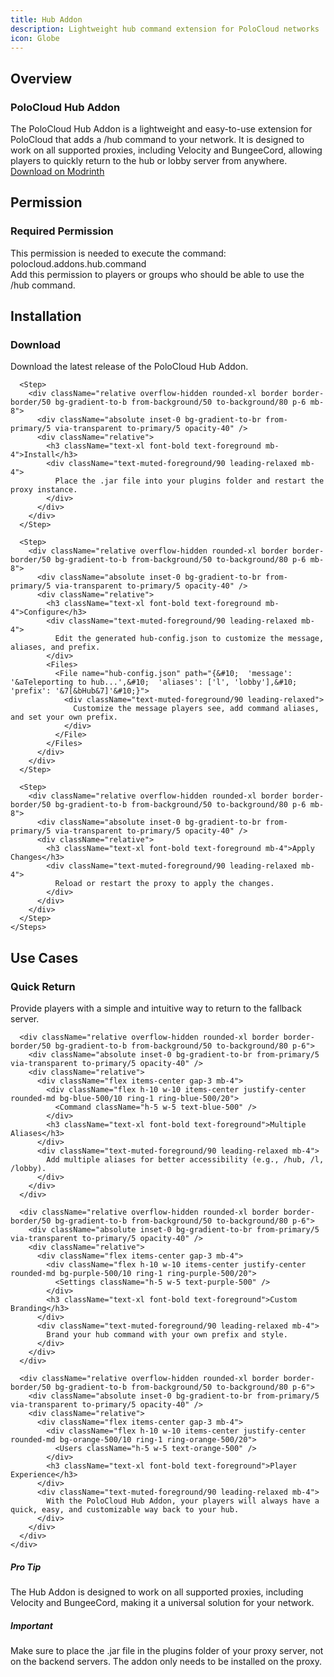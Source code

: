 ```yaml
---
title: Hub Addon
description: Lightweight hub command extension for PoloCloud networks
icon: Globe
---
```



<div className="max-w-4xl mx-auto px-4 my-20">
  <div className="h-[2px] bg-gradient-to-r from-transparent via-border/40 to-transparent" />
  <div className="h-px mt-1 bg-gradient-to-r from-transparent via-primary/30 to-transparent blur-sm" />
</div>

<div className="relative py-12">
  <div className="absolute inset-0 bg-gradient-to-r from-primary/5 via-primary/10 to-primary/5 blur-[100px] opacity-40" />
  <div className="text-center mb-10 relative">
    <div className="absolute inset-0 bg-gradient-to-r from-primary/20 via-primary/30 to-primary/20 blur-[32px] opacity-20" />
    <h2 className="relative text-3xl font-bold bg-gradient-to-r from-foreground via-primary to-foreground bg-clip-text text-transparent tracking-tight">
      Overview
    </h2>
    <div className="w-20 h-1 bg-gradient-to-r from-transparent via-primary/50 to-transparent rounded-full mx-auto mt-4" />
  </div>

  <div className="max-w-4xl mx-auto px-4">
    <div className="relative overflow-hidden rounded-xl border border-border/50 bg-gradient-to-b from-background/50 to-background/80 p-6 mb-8">
      <div className="absolute inset-0 bg-gradient-to-br from-primary/5 via-transparent to-primary/5 opacity-40" />
      <div className="relative">
        <div className="text-center py-8">
          <Globe className="w-12 h-12 text-primary/60 mx-auto mb-4" />
          <h3 className="text-xl font-bold text-foreground mb-4">PoloCloud Hub Addon</h3>
          <div className="text-muted-foreground/90 leading-relaxed max-w-2xl mx-auto">
            The PoloCloud Hub Addon is a lightweight and easy-to-use extension for PoloCloud that adds a /hub command to your network. It is designed to work on all supported proxies, including Velocity and BungeeCord, allowing players to quickly return to the hub or lobby server from anywhere.
          </div>
          <div className="mt-8">
            <a
              href="https://modrinth.com/plugin/polocloud-hub"
              target="_blank"
              rel="noopener noreferrer"
              className="group inline-flex items-center gap-2.5 px-5 py-2 rounded-full bg-background/80 hover:bg-background border border-border/30 hover:border-border/50 transition-all duration-300 text-muted-foreground hover:text-foreground"
            >
              <Download className="w-4 h-4 opacity-70 group-hover:opacity-100 transition-all" />
              <span className="font-medium">Download on Modrinth</span>
              <ArrowRight className="w-4 h-4 opacity-70 group-hover:opacity-100 group-hover:translate-x-0.5 transition-all" />
            </a>
          </div>
        </div>
      </div>
    </div>
  </div>
</div>

<div className="max-w-4xl mx-auto px-4 my-20">
  <div className="h-[2px] bg-gradient-to-r from-transparent via-border/40 to-transparent" />
  <div className="h-px mt-1 bg-gradient-to-r from-transparent via-primary/30 to-transparent blur-sm" />
</div>

<div className="relative py-12">
  <div className="absolute inset-0 bg-gradient-to-r from-primary/5 via-primary/10 to-primary/5 blur-[100px] opacity-40" />
  <div className="text-center mb-10 relative">
    <div className="absolute inset-0 bg-gradient-to-r from-primary/20 via-primary/30 to-primary/20 blur-[32px] opacity-20" />
    <h2 className="relative text-3xl font-bold bg-gradient-to-r from-foreground via-primary to-foreground bg-clip-text text-transparent tracking-tight">
      Permission
    </h2>
    <div className="w-20 h-1 bg-gradient-to-r from-transparent via-primary/50 to-transparent rounded-full mx-auto mt-4" />
  </div>

  <div className="max-w-4xl mx-auto px-4">
    <div className="relative overflow-hidden rounded-xl border border-border/50 bg-gradient-to-b from-background/50 to-background/80 p-6 mb-8">
      <div className="absolute inset-0 bg-gradient-to-br from-primary/5 via-transparent to-primary/5 opacity-40" />
      <div className="relative">
        <h3 className="text-xl font-bold text-foreground mb-6 flex items-center gap-3">
          <Users className="w-6 h-6 text-primary" />
          Required Permission
        </h3>
        <div className="text-muted-foreground/90 leading-relaxed mb-6">
          This permission is needed to execute the command:
        </div>
        <div className="relative overflow-hidden rounded-lg border border-border/50 bg-gradient-to-b from-background/50 to-background/80 p-4">
          <div className="absolute inset-0 bg-gradient-to-br from-primary/5 via-transparent to-primary/5 opacity-40" />
          <div className="relative">
            <div className="font-mono text-sm text-foreground/90">
              polocloud.addons.hub.command
            </div>
          </div>
        </div>
        <div className="text-muted-foreground/90 leading-relaxed mt-4">
          Add this permission to players or groups who should be able to use the /hub command.
        </div>
      </div>
    </div>
  </div>
</div>

<div className="max-w-4xl mx-auto px-4 my-20">
  <div className="h-[2px] bg-gradient-to-r from-transparent via-border/40 to-transparent" />
  <div className="h-px mt-1 bg-gradient-to-r from-transparent via-primary/30 to-transparent blur-sm" />
</div>

<div className="relative py-12">
  <div className="absolute inset-0 bg-gradient-to-r from-primary/5 via-primary/10 to-primary/5 blur-[100px] opacity-40" />
  <div className="text-center mb-10 relative">
    <div className="absolute inset-0 bg-gradient-to-r from-primary/20 via-primary/30 to-primary/20 blur-[32px] opacity-20" />
    <h2 className="relative text-3xl font-bold bg-gradient-to-r from-foreground via-primary to-foreground bg-clip-text text-transparent tracking-tight">
      Installation
    </h2>
    <div className="w-20 h-1 bg-gradient-to-r from-transparent via-primary/50 to-transparent rounded-full mx-auto mt-4" />
  </div>

  <div className="max-w-4xl mx-auto px-4">
    <Steps>
      <Step>
        <div className="relative overflow-hidden rounded-xl border border-border/50 bg-gradient-to-b from-background/50 to-background/80 p-6 mb-8">
          <div className="absolute inset-0 bg-gradient-to-br from-primary/5 via-transparent to-primary/5 opacity-40" />
          <div className="relative">
            <h3 className="text-xl font-bold text-foreground mb-4">Download</h3>
            <div className="text-muted-foreground/90 leading-relaxed mb-4">
              Download the latest release of the PoloCloud Hub Addon.
            </div>
          </div>
        </div>
      </Step>

      <Step>
        <div className="relative overflow-hidden rounded-xl border border-border/50 bg-gradient-to-b from-background/50 to-background/80 p-6 mb-8">
          <div className="absolute inset-0 bg-gradient-to-br from-primary/5 via-transparent to-primary/5 opacity-40" />
          <div className="relative">
            <h3 className="text-xl font-bold text-foreground mb-4">Install</h3>
            <div className="text-muted-foreground/90 leading-relaxed mb-4">
              Place the .jar file into your plugins folder and restart the proxy instance.
            </div>
          </div>
        </div>
      </Step>

      <Step>
        <div className="relative overflow-hidden rounded-xl border border-border/50 bg-gradient-to-b from-background/50 to-background/80 p-6 mb-8">
          <div className="absolute inset-0 bg-gradient-to-br from-primary/5 via-transparent to-primary/5 opacity-40" />
          <div className="relative">
            <h3 className="text-xl font-bold text-foreground mb-4">Configure</h3>
            <div className="text-muted-foreground/90 leading-relaxed mb-4">
              Edit the generated hub-config.json to customize the message, aliases, and prefix.
            </div>
            <Files>
              <File name="hub-config.json" path="{&#10;  'message': '&aTeleporting to hub...',&#10;  'aliases': ['l', 'lobby'],&#10;  'prefix': '&7[&bHub&7]'&#10;}">
                <div className="text-muted-foreground/90 leading-relaxed">
                  Customize the message players see, add command aliases, and set your own prefix.
                </div>
              </File>
            </Files>
          </div>
        </div>
      </Step>

      <Step>
        <div className="relative overflow-hidden rounded-xl border border-border/50 bg-gradient-to-b from-background/50 to-background/80 p-6 mb-8">
          <div className="absolute inset-0 bg-gradient-to-br from-primary/5 via-transparent to-primary/5 opacity-40" />
          <div className="relative">
            <h3 className="text-xl font-bold text-foreground mb-4">Apply Changes</h3>
            <div className="text-muted-foreground/90 leading-relaxed mb-4">
              Reload or restart the proxy to apply the changes.
            </div>
          </div>
        </div>
      </Step>
    </Steps>
  </div>
</div>

<div className="max-w-4xl mx-auto px-4 my-20">
  <div className="h-[2px] bg-gradient-to-r from-transparent via-border/40 to-transparent" />
  <div className="h-px mt-1 bg-gradient-to-r from-transparent via-primary/30 to-transparent blur-sm" />
</div>

<div className="relative py-12">
  <div className="absolute inset-0 bg-gradient-to-r from-primary/5 via-primary/10 to-primary/5 blur-[100px] opacity-40" />
  <div className="text-center mb-10 relative">
    <div className="absolute inset-0 bg-gradient-to-r from-primary/20 via-primary/30 to-primary/20 blur-[32px] opacity-20" />
    <h2 className="relative text-3xl font-bold bg-gradient-to-r from-foreground via-primary to-foreground bg-clip-text text-transparent tracking-tight">
      Use Cases
    </h2>
    <div className="w-20 h-1 bg-gradient-to-r from-transparent via-primary/50 to-transparent rounded-full mx-auto mt-4" />
  </div>

  <div className="max-w-4xl mx-auto px-4">
    <div className="grid grid-cols-1 md:grid-cols-2 gap-6">
      <div className="relative overflow-hidden rounded-xl border border-border/50 bg-gradient-to-b from-background/50 to-background/80 p-6">
        <div className="absolute inset-0 bg-gradient-to-br from-primary/5 via-transparent to-primary/5 opacity-40" />
        <div className="relative">
          <div className="flex items-center gap-3 mb-4">
            <div className="flex h-10 w-10 items-center justify-center rounded-md bg-green-500/10 ring-1 ring-green-500/20">
              <CheckCircle className="h-5 w-5 text-green-500" />
            </div>
            <h3 className="text-xl font-bold text-foreground">Quick Return</h3>
          </div>
          <div className="text-muted-foreground/90 leading-relaxed mb-4">
            Provide players with a simple and intuitive way to return to the fallback server.
          </div>
        </div>
      </div>

      <div className="relative overflow-hidden rounded-xl border border-border/50 bg-gradient-to-b from-background/50 to-background/80 p-6">
        <div className="absolute inset-0 bg-gradient-to-br from-primary/5 via-transparent to-primary/5 opacity-40" />
        <div className="relative">
          <div className="flex items-center gap-3 mb-4">
            <div className="flex h-10 w-10 items-center justify-center rounded-md bg-blue-500/10 ring-1 ring-blue-500/20">
              <Command className="h-5 w-5 text-blue-500" />
            </div>
            <h3 className="text-xl font-bold text-foreground">Multiple Aliases</h3>
          </div>
          <div className="text-muted-foreground/90 leading-relaxed mb-4">
            Add multiple aliases for better accessibility (e.g., /hub, /l, /lobby).
          </div>
        </div>
      </div>

      <div className="relative overflow-hidden rounded-xl border border-border/50 bg-gradient-to-b from-background/50 to-background/80 p-6">
        <div className="absolute inset-0 bg-gradient-to-br from-primary/5 via-transparent to-primary/5 opacity-40" />
        <div className="relative">
          <div className="flex items-center gap-3 mb-4">
            <div className="flex h-10 w-10 items-center justify-center rounded-md bg-purple-500/10 ring-1 ring-purple-500/20">
              <Settings className="h-5 w-5 text-purple-500" />
            </div>
            <h3 className="text-xl font-bold text-foreground">Custom Branding</h3>
          </div>
          <div className="text-muted-foreground/90 leading-relaxed mb-4">
            Brand your hub command with your own prefix and style.
          </div>
        </div>
      </div>

      <div className="relative overflow-hidden rounded-xl border border-border/50 bg-gradient-to-b from-background/50 to-background/80 p-6">
        <div className="absolute inset-0 bg-gradient-to-br from-primary/5 via-transparent to-primary/5 opacity-40" />
        <div className="relative">
          <div className="flex items-center gap-3 mb-4">
            <div className="flex h-10 w-10 items-center justify-center rounded-md bg-orange-500/10 ring-1 ring-orange-500/20">
              <Users className="h-5 w-5 text-orange-500" />
            </div>
            <h3 className="text-xl font-bold text-foreground">Player Experience</h3>
          </div>
          <div className="text-muted-foreground/90 leading-relaxed mb-4">
            With the PoloCloud Hub Addon, your players will always have a quick, easy, and customizable way back to your hub.
          </div>
        </div>
      </div>
    </div>
  </div>
</div>

<div className="relative overflow-hidden rounded-xl border border-blue-500/20 bg-gradient-to-br from-blue-500/10 to-blue-500/5 p-6 mb-4">
  <div className="absolute inset-0 bg-gradient-to-br from-blue-500/5 via-transparent to-blue-500/5 opacity-40" />
  <div className="relative">
    <div className="flex items-center gap-3 mb-3">
      <div className="flex h-8 w-8 items-center justify-center rounded-lg bg-blue-500/20 ring-1 ring-blue-500/30">
        <Info className="h-4 w-4 text-blue-500" />
      </div>
      <h5 className="text-sm font-semibold text-blue-600 dark:text-blue-400">Pro Tip</h5>
    </div>
    <div className="text-sm text-blue-700 dark:text-blue-300 leading-relaxed">
      The Hub Addon is designed to work on all supported proxies, including Velocity and BungeeCord, making it a universal solution for your network.
    </div>
  </div>
</div>

<div className="relative overflow-hidden rounded-xl border border-amber-500/20 bg-gradient-to-br from-amber-500/10 to-amber-500/5 p-6">
  <div className="absolute inset-0 bg-gradient-to-br from-amber-500/5 via-transparent to-amber-500/5 opacity-40" />
  <div className="relative">
    <div className="flex items-center gap-3 mb-3">
      <div className="flex h-8 w-8 items-center justify-center rounded-lg bg-amber-500/20 ring-1 ring-amber-500/30">
        <AlertTriangle className="h-4 w-4 text-amber-500" />
      </div>
      <h5 className="text-sm font-semibold text-amber-600 dark:text-amber-400">Important</h5>
    </div>
    <div className="text-sm text-amber-700 dark:text-amber-300 leading-relaxed">
      Make sure to place the .jar file in the plugins folder of your proxy server, not on the backend servers. The addon only needs to be installed on the proxy.
    </div>
  </div>
</div>